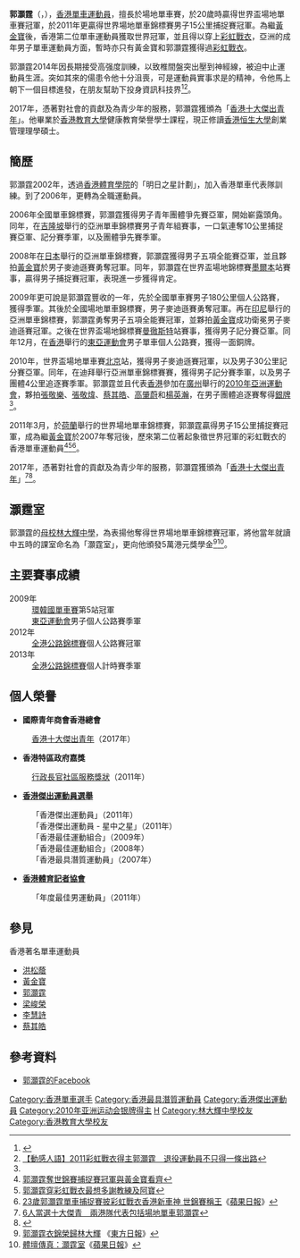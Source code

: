 {{更新|time=2013-12-14T11:33:59+00:00}}
{{Infobox 單車選手
| ridername     = 郭灝霆
| image          = Ho Ting Kwok neu.jpg
| image_size     = 200px
| caption        = 
| fullname       = 
| nickname       = 
| date_of_birth  = {{birth_date_and_age|1988|2|26}}<ref name="廣州亞運">{{cite web|title=场地自行车 - 郭灏霆 - 简历|url=http://www.gz2010.cn/info/CHN_CHN/ZB/ZBB101A_CT@@@@@@@@@@@@@@@CHN_number=215776.html|publisher=2010年广州亚运会官方网站}}{{zh-cn}}</ref>
| place_of_birth = {{BHKG}}
| height         = {{height|m=1.74}}<ref name="廣州亞運"/>
| weight         = {{weight|kg=62}}<ref name="廣州亞運"/>
| country        = {{CNHK}}
| currentteam    = (已退役)
| discipline     = 
| role           = 車手
| ridertype      = 公路單車、場地單車
| amateuryears   = 
| amateurteams   = 
| proyears       = 2007<br>2014
| proteams       = [[培力藥業車隊|香港職業單車隊]]<br>{{ct|HKS|2014}}
| majorwins      = 
| medaltemplates = 
{{MedalCountry|{{HKG}}}}
{{MedalSport | 男子[[單車|單車]]}}
{{MedalCompetition | [[世界場地單車錦標賽|世界場地單車錦標賽]]}}
{{MedalGold | [[File:Jersey_rainbow.svg|20px]] [[2011年世界場地單車錦標賽|2011年 阿珀爾多倫]] | 捕捉賽}}
{{MedalCompetition | [[亞洲運動會|亞洲運動會]]}}
{{MedalSilver | [[2010年亞洲運動會|2010年 廣州]] | [[2010年亞洲運動會自行車比賽|团体追逐赛]]}}
{{MedalCompetition | [[亞洲單車錦標賽|亞洲單車錦標賽]]}}
{{MedalGold | [[2008年亞洲單車錦標賽|2008年 奈良]] |[[麥迪遜賽|麥迪遜賽]] }}
{{MedalGold | [[2009年亞洲單車錦標賽|2009年 登加龍]] |[[麥迪遜賽|麥迪遜賽]] }}
{{MedalGold | [[2009年亞洲單車錦標賽|2009年 登加龍]] |全能賽 }}
{{MedalGold | [[2011年亞洲單車錦標賽|2011年 呵叻]] |[[麥迪遜賽|麥迪遜賽]] }}
{{MedalGold | [[2013年亞洲單車錦標賽|2013年 新德里]] |[[麥迪遜賽|麥迪遜賽]] }}
{{MedalSilver | [[2011年亞洲單車錦標賽|2011年 呵叻]] |全能賽 }}
{{MedalSilver | [[2011年亞洲單車錦標賽|2011年 呵叻]] |團體追逐賽 }}
{{MedalSilver | [[2012年亞洲單車錦標賽|2012年 吉隆坡]] |團體追逐賽 }}
{{MedalBronze | [[2008年亞洲單車錦標賽|2008年 奈良]] |全能賽 }}
{{MedalBronze | [[2009年亞洲單車錦標賽|2009年 登加龍]] |計分賽 }}
{{MedalBronze | [[2010年亞洲單車錦標賽|2010年 夏爾迦]] |計分賽 }}
{{MedalBronze | [[2010年亞洲單車錦標賽|2010年 夏爾迦]] |團體追逐賽 }}
{{MedalBronze | [[2012年亞洲單車錦標賽|2012年 吉隆坡]] |全能賽 }}
{{MedalBronze | [[2013年亞洲單車錦標賽|2013年 新德里]] |團體追逐賽 }}

| updated        = 
}}

'''郭灝霆'''（'''{{lang|en|KWOK Ho Ting, Marco}}'''，{{bd|1988年|2月26日|catIdx=K郭}}），[[香港|香港]][[單車|單車]][[運動員|運動員]]，擅長於場地單車賽，於20歲時贏得世界盃場地單車賽冠軍，於2011年更贏得世界場地單車錦標賽男子15公里捕捉賽冠軍。為繼[[黃金寶|黃金寶]]後，香港第二位單車運動員獲取世界冠軍，並且得以穿上[[彩虹戰衣|彩虹戰衣]]，亞洲的成年男子單車運動員方面，暫時亦只有黃金寶和郭灝霆獲得過[[彩虹戰衣|彩虹戰衣]]。

郭灝霆2014年因長期接受高强度訓練，以致椎間盤突出壓到神經線，被迫中止運動員生涯。突如其來的偒患令他十分沮喪，可是運動員實事求是的精神，令他馬上朝下一個目標進發，在朋友幫助下投身資訊科技界<ref>{{Cite web |url=http://hk.on.cc/hk/bkn/cnt/sport/20170411/bkn-20170411115218727-0411_00882_001.html |title=因傷退役變做IT人　郭灝霆：轉個身份回饋單車 |accessdate=2017-12-28 |archive-date=2017-12-28 |archive-url=https://web.archive.org/web/20171228171540/http://hk.on.cc/hk/bkn/cnt/sport/20170411/bkn-20170411115218727-0411_00882_001.html |dead-url=no }}</ref><ref>[https://www.hk01.com/%E5%A5%BD%E7%94%9F%E6%B4%BB/83507/-%E5%8B%95%E6%84%9F%E4%BA%BA%E8%AA%9E-2011%E5%BD%A9%E8%99%B9%E6%88%B0%E8%A1%A3%E5%BE%97%E4%B8%BB%E9%83%AD%E7%81%9D%E9%9C%86-%E9%80%80%E5%BD%B9%E9%81%8B%E5%8B%95%E5%93%A1%E4%B8%8D%E5%8F%AA%E5%BE%97%E4%B8%80%E6%A2%9D%E5%87%BA%E8%B7%AF 【動感人語】2011彩虹戰衣得主郭灝霆　退役運動員不只得一條出路]</ref>。

2017年，憑著對社會的貢獻及為青少年的服務，郭灝霆獲頒為「[[香港十大傑出青年|香港十大傑出青年]]」。他畢業於[[香港教育大學|香港教育大學]]健康教育榮譽學士課程，現正修讀[[香港恒生大學|香港恒生大學]]創業管理理學碩士。

==簡歷==
郭灝霆2002年，透過[[香港體育學院|香港體育學院]]的「明日之星計劃」，加入香港單車代表隊訓練。到了2006年，更轉為全職運動員。

2006年全國單車錦標賽，郭灝霆獲得男子青年團體爭先賽亞軍，開始嶄露頭角。同年，在[[吉隆坡|吉隆坡]]舉行的亞洲單車錦標賽男子青年組賽事，一口氣連奪10公里捕捉賽亞軍、記分賽季軍，以及團體爭先賽季軍。

2008年在[[日本|日本]]舉行的亞洲單車錦標賽，郭灝霆獲得男子五項全能賽亞軍，並且夥拍[[黃金寶|黃金寶]]於男子麥迪遜賽勇奪冠軍。同年，郭灝霆在世界盃場地錦標賽[[墨爾本|墨爾本]]站賽事，贏得男子捕捉賽冠軍，表現進一步獲得肯定。

2009年更可說是郭灝霆豐收的一年，先於全國單車賽男子180公里個人公路賽，獲得季軍。其後於全國場地單車錦標賽，男子麥迪遜賽勇奪冠軍。再在[[印尼|印尼]]舉行的亞洲單車錦標賽，郭灝霆勇奪男子五項全能賽冠軍，並夥拍[[黃金寶|黃金寶]]成功衛冕男子麥迪遜賽冠軍。之後在世界盃場地錦標賽[[曼徹斯特|曼徹斯特]]站賽事，獲得男子記分賽亞軍。同年12月，在[[香港|香港]]舉行的[[東亞運動會|東亞運動會]]男子單車個人公路賽，獲得一面銅牌。

2010年，世界盃場地單車賽[[北京|北京]]站，獲得男子麥迪遜賽冠軍，以及男子30公里記分賽亞軍。同年，在迪拜舉行亞洲單車錦標賽賽，獲得男子記分賽季軍，以及男子團體4公里追逐賽季軍。郭灝霆並且代表[[香港|香港]]參加在[[廣州|廣州]]舉行的[[2010年亞洲運動會|2010年亞洲運動會]]，夥拍[[張敬樂|張敬樂]]、[[張敬煒|張敬煒]]、[[蔡其皓|蔡其皓]]、[[高肇蔚|高肇蔚]]和[[楊英瀚|楊英瀚]]，在男子團體追逐賽奪得[[銀牌|銀牌]]<ref name="廣州亞運"/>。

2011年3月，於[[荷蘭|荷蘭]]舉行的世界場地單車錦標賽，郭灝霆贏得男子15公里捕捉賽冠軍，成為繼[[黃金寶|黃金寶]]於2007年奪冠後，歷來第二位著起象徵世界冠軍的彩虹戰衣的香港單車運動員<ref>[http://hk.news.yahoo.com/article/110324/18/nf1u.html 郭灝霆奪世錦賽捕捉賽冠軍與黃金寶看齊]</ref><ref>[http://hk.news.yahoo.com/article/110324/18/nf3v.html 郭灝霆穿彩虹戰衣最想多謝教練及阿寶]</ref><ref>[http://hk.apple.nextmedia.com/template/apple/art_main.php?iss_id=20110325&sec_id=4104&art_id=15107270&av_id=15107597 23歲郭灝霆單車捕捉賽披彩虹戰衣香港新車神 世錦賽稱王]《[[香港蘋果日報|蘋果日報]]》</ref>。

2017年，憑著對社會的貢獻及為青少年的服務，郭灝霆獲頒為「[[香港十大傑出青年|香港十大傑出青年]]」<ref>[https://topick.hket.com/article/1925763/6%E4%BA%BA%E7%95%B6%E9%81%B8%E5%8D%81%E5%A4%A7%E5%82%91%E9%9D%92%E3%80%80%E5%85%A9%E6%B8%AF%E9%9A%8A%E4%BB%A3%E8%A1%A8%E5%8C%85%E6%8B%AC%E5%A0%B4%E5%9C%B0%E5%96%AE%E8%BB%8A%E9%83%AD%E7%81%9D%E9%9C%86 6人當選十大傑青　兩港隊代表包括場地單車郭灝霆]</ref><ref>{{Cite web |url=http://sportsroad.hk/archives/174008 |title=郭灝霆、耿曉靈當選本年度十大傑青 |accessdate=2017-12-28 |archive-date=2017-12-28 |archive-url=https://web.archive.org/web/20171228112320/http://sportsroad.hk/archives/174008 |dead-url=no }}</ref>。

==灝霆室==
郭灝霆的[[母校|母校]][[林大輝中學|林大輝中學]]，為表揚他奪得世界場地單車錦標賽冠軍，將他當年就讀中五時的課室命名為「灝霆室」，更向他頒發5萬港元獎學金<ref>[http://orientaldaily.on.cc/cnt/sport/20110521/index.html 郭灝霆衣錦榮歸林大輝] {{Wayback|url=http://orientaldaily.on.cc/cnt/sport/20110521/index.html |date=20110524044816 }}《[[東方日報|東方日報]]》</ref><ref>[http://hk.apple.nextmedia.com/template/apple/art_main.php?iss_id=20110521&sec_id=25391&subsec_id=25392&art_id=15273241 體壇傳真：灝霆室]《[[蘋果日報|蘋果日報]]》</ref>。

==主要賽事成績==
;2009年
:[[環韓國單車賽|環韓國單車賽]]第5站冠軍
:[[2009年東亞運動會|東亞運動會]]男子個人公路賽季軍
;2012年
:[[全港公路錦標賽|全港公路錦標賽]]個人公路賽冠軍
;2013年
:[[全港公路錦標賽|全港公路錦標賽]]個人計時賽季軍

==個人榮譽==
*'''國際青年商會香港總會'''
:[[香港十大傑出青年|香港十大傑出青年]]（2017年）

*'''香港特區政府嘉獎'''
:[[行政長官社區服務獎狀|行政長官社區服務獎狀]]（2011年）

*'''[[香港傑出運動員選舉|香港傑出運動員選舉]]'''
:「香港傑出運動員」（2011年）
:「香港傑出運動員 - 星中之星」（2011年）
:「香港最佳運動組合」（2009年）
:「香港最佳運動組合」（2008年）
:「香港最具潛質運動員」（2007年）

*'''[[香港體育記者協會|香港體育記者協會]]'''
:「年度最佳男運動員」（2011年）

== 參見 ==
香港著名單車運動員
* [[洪松蔭|洪松蔭]]
* [[黃金寶|黃金寶]]
* [[郭灝霆|郭灝霆]]
* [[梁峻榮|梁峻榮]]
* [[李慧詩|李慧詩]]
* [[蔡其皓|蔡其皓]]

==參考資料==
{{reflist}}
* [http://www.facebook.com/profile.php?id=754688260 郭灝霆的Facebook]{{dead link|date=2018年4月 |bot=InternetArchiveBot |fix-attempted=yes }}

{{中国自行车运动}}
{{DEFAULTSORT:KWOK Ho Ting}}

[[Category:香港單車選手|Category:香港單車選手]]
[[Category:香港最具潛質運動員|Category:香港最具潛質運動員]]
[[Category:香港傑出運動員|Category:香港傑出運動員]]
[[Category:2010年亚洲运动会银牌得主|Category:2010年亚洲运动会银牌得主]]
[[Category:郭姓|H]]
[[Category:林大輝中學校友|Category:林大輝中學校友]]
[[Category:香港教育大學校友|Category:香港教育大學校友]]